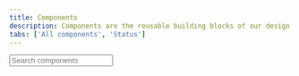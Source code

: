 ```yaml
---
title: Components
description: Components are the reusable building blocks of our design system. Each component meets a specific interaction or UI need, and has been specifically created to work together to create patterns and intuitive user experiences.
tabs: ['All components', 'Status']
---
```


<div style={{ width: 'var(--spacing-9)' }}>
  <Input placeholder='Search components' icon='search' />
</div>
<br />
<Card shadow='none'>
  <Table
    showMenu={false}
    type='resource'
    data={[
      {
        name: 'Avatar',
        design: 'Available',
        code: 'Available',
      },
      {
        name: 'Badges',
        design: 'Available',
        code: 'Available',
      },
      {
        name: 'Breadcrumb',
        design: 'Available',
        code: 'Available',
      },
      {
        name: 'Card',
        design: 'Available',
        code: 'Unavailable',
      },
      {
        name: 'Checkbox',
        design: 'Beta',
        code: 'Unavailable',
      },
      {
        name: 'Chips',
        design: 'Available',
        code: 'Available',
      },
      {
        name: 'Date and Time picker',
        design: 'Available',
        code: 'Available',
      },
      {
        name: 'Dropdown',
        design: 'Available',
        code: 'Available',
      },
    ]}
    schema={[
      {
        name: 'name',
        displayName: 'Component Name',
        width: '40%',
        cellType: 'WITH_META_LIST',
        sorting: false,
      },
      {
        name: 'design',
        displayName: 'Design',
        width: '30%',
        cellType: 'STATUS_HINT',
        sorting: false,
      },
      {
        name: 'code',
        displayName: 'Code',
        width: '30%',
        cellType: 'STATUS_HINT',
        sorting: false,
      },
    ]}
    withHeader={false}
  />
</Card>
